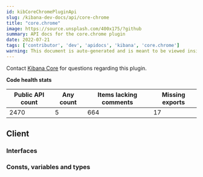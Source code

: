 ```yaml
---
id: kibCoreChromePluginApi
slug: /kibana-dev-docs/api/core-chrome
title: "core.chrome"
image: https://source.unsplash.com/400x175/?github
summary: API docs for the core.chrome plugin
date: 2022-07-21
tags: ['contributor', 'dev', 'apidocs', 'kibana', 'core.chrome']
warning: This document is auto-generated and is meant to be viewed inside our experimental, new docs system. Reach out in #docs-engineering for more info.
---
```




Contact [Kibana Core](https://github.com/orgs/elastic/teams/kibana-core) for questions regarding this plugin.

**Code health stats**

| Public API count  | Any count | Items lacking comments | Missing exports |
|-------------------|-----------|------------------------|-----------------|
| 2470 | 5 | 664 | 17 |

## Client

### Interfaces
<DocDefinitionList data={coreChromeObj.client.interfaces}/>

### Consts, variables and types
<DocDefinitionList data={coreChromeObj.client.misc}/>

